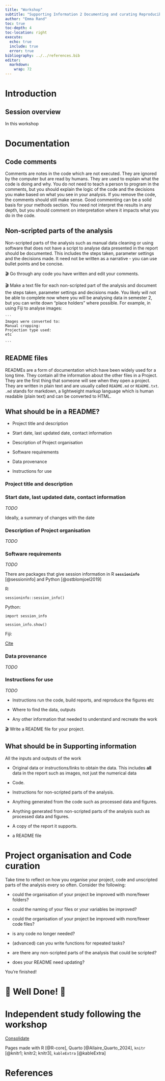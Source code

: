 ```yaml
---
title: "Workshop"
subtitle: "Supporting Information 2 Documenting and curating Reproducible Data Analyses"
author: "Emma Rand"
toc: true
toc-depth: 4
toc-location: right
execute:
  echo: true
  include: true
  error: true
bibliography: ../../references.bib
editor: 
  markdown: 
    wrap: 72
---
```


# Introduction

## Session overview

In this workshop 


# Documentation

## Code comments

Comments are notes in the code which are not executed. They are
ignored by the computer but are read by humans. They are used to
explain what the code is doing and why. You do not need to teach a 
person to program in the comments, but you should explain the logic
of the code and the decisions you make based on what you see in your 
analysis. If you remove the code, the comments should still make
sense. Good commenting can be a solid basis for your methods section. 
You need not interpret the results in any depth, but you should comment on
interpretation where it impacts what you do in the code.


## Non-scripted parts of the analysis

Non-scripted parts of the analysis such as manual data cleaning or
using software that does not have a script to analyse data presented
in the report should be documented. This includes the steps taken,
parameter settings and the decisions made. It need not be written 
as a narrative - you can use bullet points and be concise. 


🎬 Go through any code you have written and edit your comments.

🎬 Make a text file for each non-scripted part of the analysis and
    document the steps taken, parameter settings and decisions made.
    You likely will not be able to complete now where you will be
    analysing data in semester 2, but you can write down "place holders"
    where possible. For example, in using Fiji to analyse images:
    
    ```
    Images were converted to:
    Manual cropping:
    Projection type used:
    etc
   
    ```

## README files

READMEs are a form of documentation which have been widely used for a
long time. They contain all the information about the other files in a
Project. They are the first thing that someone will see when they open a
project. They are written in plain text and are usually called `README.md` or
`README.txt`. `.md` stands for markdown, a lightweight markup
language which is human readable (plain text) and can be converted to HTML.



## What should be in a README?

-   Project title and description

-   Start date, last updated date, contact information

-   Description of Project organisation

-   Software requirements

-   Data provenance

-   Instructions for use
    

###   Project title and description


###   Start date, last updated date, contact information

*TODO*

Ideally, a summary of changes with the date

###   Description of Project organisation

*TODO*

###   Software requirements

*TODO*

There are packages that give session information in R **`sessioninfo`**
    [@sessioninfo] and Python [@ostblomjoel2019]

R: 

`sessioninfo::session_info()`

Python:

`import session_info`

`session_info.show()`

Fiji:

[Cite](https://imagej.net/contribute/citing)


###   Data provenance

*TODO*

###   Instructions for use

*TODO*

-   Instructions run the code, build reports, and reproduce the figures
    etc

-   Where to find the data, outputs

-   Any other information that needed to understand and recreate the
    work

🎬 Write a README file for your project. 


## What should be in Supporting information

All the inputs and outputs of the work

-   Original data or instructions/links to obtain the data. This includes
    **all** data in the report such as images, not just the numerical
    data

-   Code.

-   Instructions for non-scripted parts of the analysis.

-   Anything generated from the code such as processed data and figures.

-   Anything generated from non-scripted parts of the analysis such 
    as processed data and figures.

-   A copy of the report it supports.

-   a README file



# Project organisation and Code curation

Take time to reflect on how you organise your project, code
and unscripted parts of the analysis every so often. Consider the
following:

-   could the organisation of your project be improved with more/fewer folders?
    
-   could the naming of your files or your variables be improved?

-   could the organisation of your project be improved with more/fewer code
    files?

-   is any code no longer needed?

-   (advanced) can you write functions for repeated tasks?

-   are there any non-scripted parts of the analysis that could be
    scripted?
    
-   does your README need updating?
    


You're finished!

# 🥳 Well Done! 🎉

# Independent study following the workshop

[Consolidate](study_after_workshop.qmd)

Pages made with R [@R-core], Quarto [@Allaire_Quarto_2024], `knitr` [@knitr1; knitr2; knitr3], `kableExtra` [@kableExtra]

# References
